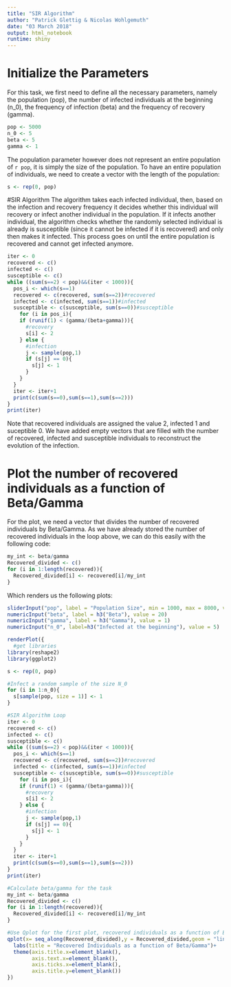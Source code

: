 ```yaml
---
title: "SIR Algorithm"
author: "Patrick Glettig & Nicolas Wohlgemuth"
date: "03 March 2018"
output: html_notebook
runtime: shiny
---
```


# Initialize the Parameters
For this task, we first need to define all the necessary parameters, namely the population (pop), the number of infected individuals at the beginning (n_0), the frequency of infection (beta) and the frequency of recovery (gamma).

```r
pop <- 5000
n_0 <- 5
beta <- 5
gamma <- 1
```

The population parameter however does not represent an entire population of `r pop`, it is simply the size of the population. To have an entire population of individuals, we need to create a vector with the length of the population:

```r
s <- rep(0, pop)
```

#SIR Algorithm
The algorithm takes each infected individual, then, based on the infection and recovery frequency it decides whether this individual will recovery or infect another individual in the population. If it infects another individual, the algorithm checks whether the randomly selected individual is already is susceptible (since it cannot be infected if it is recovered) and only then makes it infected. This process goes on until the entire population is recovered and cannot get infected anymore.

```r
iter <- 0
recovered <- c()
infected <- c()
susceptible <- c()
while ((sum(s==2) < pop)&&(iter < 1000)){
  pos_i <- which(s==1)
  recovered <- c(recovered, sum(s==2))#recovered
  infected <- c(infected, sum(s==1))#infected
  susceptible <- c(susceptible, sum(s==0))#susceptible
    for (i in pos_i){
    if (runif(1) < (gamma/(beta+gamma))){
      #recovery
      s[i] <- 2
    } else {
      #infection
      j <- sample(pop,1)
      if (s[j] == 0){
        s[j] <- 1
      }
    }
  }
  iter <- iter+1
  print(c(sum(s==0),sum(s==1),sum(s==2)))
}
print(iter)
```

Note that recovered individuals are assigned the value 2, infected 1 and suceptible 0. We have added empty vectors that are filled with the number of recovered, infected and susceptible individuals to reconstruct the evolution of the infection.

# Plot the number of recovered individuals as a function of Beta/Gamma
For the plot, we need a vector that divides the number of recovered individuals by Beta/Gamma. As we have already stored the number of recovered individuals in the loop above, we can do this easily with the following code:
```r
my_int <- beta/gamma
Recovered_divided <- c()
for (i in 1:length(recovered)){
  Recovered_divided[i] <- recovered[i]/my_int
}
```

Which renders us the following plots:
```r
sliderInput("pop", label = "Population Size", min = 1000, max = 8000, value = 5000)
numericInput("beta", label = h3("Beta"), value = 20)
numericInput("gamma", label = h3("Gamma"), value = 1)
numericInput("n_0", label=h3("Infected at the beginning"), value = 5)

renderPlot({
  #get libraries
library(reshape2)
library(ggplot2)

s <- rep(0, pop)

#Infect a random sample of the size N_0
for (i in 1:n_0){
  s[sample(pop, size = 1)] <- 1
}

#SIR Algorithm Loop
iter <- 0
recovered <- c()
infected <- c()
susceptible <- c()
while ((sum(s==2) < pop)&&(iter < 1000)){
  pos_i <- which(s==1)
  recovered <- c(recovered, sum(s==2))#recovered
  infected <- c(infected, sum(s==1))#infected
  susceptible <- c(susceptible, sum(s==0))#susceptible
    for (i in pos_i){
    if (runif(1) < (gamma/(beta+gamma))){
      #recovery
      s[i] <- 2
    } else {
      #infection
      j <- sample(pop,1)
      if (s[j] == 0){
        s[j] <- 1
      }
    }
  }
  iter <- iter+1
  print(c(sum(s==0),sum(s==1),sum(s==2)))
}
print(iter)

#Calculate beta/gamma for the task
my_int <- beta/gamma
Recovered_divided <- c()
for (i in 1:length(recovered)){
  Recovered_divided[i] <- recovered[i]/my_int
}

#Use Qplot for the first plot, recovered individuals as a function of Beta/Gamma
qplot(x= seq_along(Recovered_divided),y = Recovered_divided,geom = "line")+
  labs(title = "Recovered Individuals as a function of Beta/Gamma")+
  theme(axis.title.x=element_blank(),
        axis.text.x=element_blank(),
        axis.ticks.x=element_blank(),
        axis.title.y=element_blank())
})
```